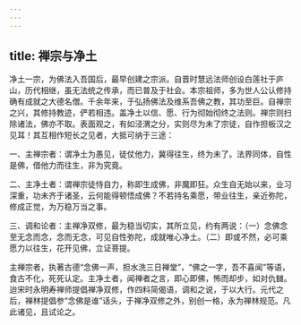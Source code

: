 ```yaml
---
---
---
```

title: 禅宗与净土
---




净土一宗，为佛法入吾国后，最早创建之宗派。自晋时慧远法师创设白莲社于庐山，历代相继，虽无法统之传承，而已普及于社会。本宗祖师，多为世人公认修持确有成就之大德名僧。千余年来，于弘扬佛法及维系吾佛之教，其功至巨。自禅宗之兴，其修持教迹，俨若相违。盖净土以信、愿、行为彻始彻终之法则。禅宗则扫除诸法，佛亦不取。表面观之，有如泾渭之分，实则尽为未了宗徒，自作担板汉之见耳！其互相作短长之见者，大抵可纳于三途：

一、主禅宗者：谓净土为愚见，徒仗他力，冀得往生，终为未了。法界同体，自性是佛，借他力而往生，非为究竟。

二、主净土者：谓禅宗徒恃自力，称即生成佛，非魔即狂。众生自无始以来，业习深重，功未齐于诸圣，云何能得顿悟成佛？不若持名乘愿，带业往生，亲近弥陀，修成正觉，为万稳万当之事。

三、调和论者：主禅净双修，最为稳当切实，其所立见，约有两说：（一）念佛念至无念而念，念而无念，可见自性弥陀，成就唯心净土。（二）即或不然，必可乘愿力以往生，花开见佛，立证菩提。

主禅宗者，执著古德“念佛一声，担水洗三日禅堂”，“佛之一字，吾不喜闻”等语，食古不化，死死认定。主净土者，闻禅者之言，即心即佛，怖而却步，如对仇雠。迨宋时永明寿禅师提倡禅净双修，作四料简偈语，调和之说，于以大行。元代之后，禅林提倡参“念佛是谁”话头，于禅净双修之外，别创一格，永为禅林规范。凡此诸见，且试论之。